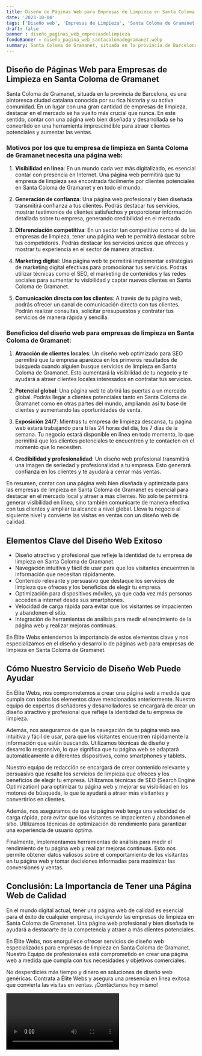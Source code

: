 ```yaml
---
title: Diseño de Páginas Web para Empresas de Limpieza en Santa Coloma de Gramanet
date: '2023-10-04'
tags: ['Diseño web', 'Empresas de Limpieza', 'Santa Coloma de Gramanet']
draft: false
banner : diseño_paginas_web_empresasdelimpieza
fondoBanner : diseño_pagina_web_santacolomadegramanet.webp
summary: Santa Coloma de Gramanet, situada en la provincia de Barcelona, es una pintoresca ciudad catalana conocida por su rica historia y su activa comunidad. En un lugar con una gran cantidad de empresas de limpieza, destacar en el mercado se ha vuelto más crucial que nunca. En este sentido, contar con una página web bien diseñada y desarrollada se ha convertido en una herramienta imprescindible para atraer clientes potenciales y aumentar las ventas.
---
```


## **Diseño de Páginas Web para Empresas de Limpieza en Santa Coloma de Gramanet**

Santa Coloma de Gramanet, situada en la provincia de Barcelona, es una pintoresca ciudad catalana conocida por su rica historia y su activa comunidad. En un lugar con una gran cantidad de empresas de limpieza, destacar en el mercado se ha vuelto más crucial que nunca. En este sentido, contar con una página web bien diseñada y desarrollada se ha convertido en una herramienta imprescindible para atraer clientes potenciales y aumentar las ventas.

### **Motivos por los que tu empresa de limpieza en Santa Coloma de Gramanet necesita una página web:**

1. **Visibilidad en línea**: En un mundo cada vez más digitalizado, es esencial contar con presencia en Internet. Una página web permitirá que tu empresa de limpieza sea encontrada fácilmente por clientes potenciales en Santa Coloma de Gramanet y en todo el mundo.

2. **Generación de confianza**: Una página web profesional y bien diseñada transmitirá confianza a tus clientes. Podrás destacar tus servicios, mostrar testimonios de clientes satisfechos y proporcionar información detallada sobre tu empresa, generando credibilidad en el mercado.

3. **Diferenciación competitiva**: En un sector tan competitivo como el de las empresas de limpieza, tener una página web te permitirá destacar sobre tus competidores. Podrás destacar los servicios únicos que ofreces y mostrar tu experiencia en el sector de manera atractiva.

4. **Marketing digital**: Una página web te permitirá implementar estrategias de marketing digital efectivas para promocionar tus servicios. Podrás utilizar técnicas como el SEO, el marketing de contenidos y las redes sociales para aumentar tu visibilidad y captar nuevos clientes en Santa Coloma de Gramanet.

5. **Comunicación directa con los clientes**: A través de tu página web, podrás ofrecer un canal de comunicación directo con tus clientes. Podrán realizar consultas, solicitar presupuestos y contratar tus servicios de manera rápida y sencilla.

### **Beneficios del diseño web para empresas de limpieza en Santa Coloma de Gramanet:**

1. **Atracción de clientes locales**: Un diseño web optimizado para SEO permitirá que tu empresa aparezca en los primeros resultados de búsqueda cuando alguien busque servicios de limpieza en Santa Coloma de Gramanet. Esto aumentará la visibilidad de tu negocio y te ayudará a atraer clientes locales interesados en contratar tus servicios.

2. **Potencial global**: Una página web te abrirá las puertas a un mercado global. Podrás llegar a clientes potenciales tanto en Santa Coloma de Gramanet como en otras partes del mundo, ampliando así tu base de clientes y aumentando las oportunidades de venta.

3. **Exposición 24/7**: Mientras tu empresa de limpieza descansa, tu página web estará trabajando para ti las 24 horas del día, los 7 días de la semana. Tu negocio estará disponible en línea en todo momento, lo que permitirá que los clientes potenciales te encuentren y te contacten en el momento que lo necesiten.

4. **Credibilidad y profesionalidad**: Un diseño web profesional transmitirá una imagen de seriedad y profesionalidad a tu empresa. Esto generará confianza en los clientes y te ayudará a cerrar más ventas.

En resumen, contar con una página web bien diseñada y optimizada para las empresas de limpieza en Santa Coloma de Gramanet es esencial para destacar en el mercado local y atraer a más clientes. No solo te permitirá generar visibilidad en línea, sino también comunicarte de manera efectiva con tus clientes y ampliar tu alcance a nivel global. Lleva tu negocio al siguiente nivel y convierte las visitas en ventas con un diseño web de calidad.

<GifSeo />

<Cta />

## Elementos Clave del Diseño Web Exitoso

- Diseño atractivo y profesional que refleje la identidad de tu empresa de limpieza en Santa Coloma de Gramanet.
- Navegación intuitiva y fácil de usar para que los visitantes encuentren la información que necesitan rápidamente.
- Contenido relevante y persuasivo que destaque los servicios de limpieza que ofreces y los beneficios de elegir tu empresa.
- Optimización para dispositivos móviles, ya que cada vez más personas acceden a internet desde sus smartphones.
- Velocidad de carga rápida para evitar que los visitantes se impacienten y abandonen el sitio.
- Integración de herramientas de análisis para medir el rendimiento de la página web y realizar mejoras continuas.

En Élite Webs entendemos la importancia de estos elementos clave y nos especializamos en el diseño y desarrollo de páginas web para empresas de limpieza en Santa Coloma de Gramanet.

## Cómo Nuestro Servicio de Diseño Web Puede Ayudar

En Élite Webs, nos comprometemos a crear una página web a medida que cumpla con todos los elementos clave mencionados anteriormente. Nuestro equipo de expertos diseñadores y desarrolladores se encargará de crear un diseño atractivo y profesional que refleje la identidad de tu empresa de limpieza.

Además, nos aseguramos de que la navegación de tu página web sea intuitiva y fácil de usar, para que los visitantes encuentren rápidamente la información que están buscando. Utilizamos técnicas de diseño y desarrollo responsivo, lo que significa que tu página web se adaptará automáticamente a diferentes dispositivos, como smartphones y tablets.

Nuestro equipo de redacción se encargará de crear contenido relevante y persuasivo que resalte los servicios de limpieza que ofreces y los beneficios de elegir tu empresa. Utilizamos técnicas de SEO (Search Engine Optimization) para optimizar tu página web y mejorar su visibilidad en los motores de búsqueda, lo que te ayudará a atraer más visitantes y convertirlos en clientes.

Además, nos aseguramos de que tu página web tenga una velocidad de carga rápida, para evitar que los visitantes se impacienten y abandonen el sitio. Utilizamos técnicas de optimización de rendimiento para garantizar una experiencia de usuario óptima.

Finalmente, implementamos herramientas de análisis para medir el rendimiento de tu página web y realizar mejoras continuas. Esto nos permite obtener datos valiosos sobre el comportamiento de los visitantes en tu página web y tomar decisiones informadas para maximizar las conversiones y ventas.

## Conclusión: La Importancia de Tener una Página Web de Calidad

En el mundo digital actual, tener una página web de calidad es esencial para el éxito de cualquier empresa, incluyendo las empresas de limpieza en Santa Coloma de Gramanet. Una página web profesional y bien diseñada te ayudará a destacarte de la competencia y atraer a más clientes potenciales.

En Élite Webs, nos enorgullece ofrecer servicios de diseño web especializados para empresas de limpieza en Santa Coloma de Gramanet. Nuestro Equipo de profesionales está comprometido en crear una página web a medida que cumpla con tus necesidades y objetivos comerciales.

No desperdicies más tiempo y dinero en soluciones de diseño web genéricas. Contrata a Élite Webs y asegura una presencia en línea exitosa que convierta las visitas en ventas. ¡Contáctanos hoy mismo!

<Video />

<CtaBot job='Empresas de Limpieza' city='Santa Coloma de Gramanet'/>

<Gmaps query='Santa Coloma de Gramanet+españa+maps' />